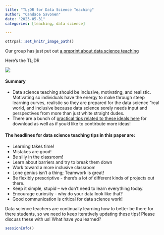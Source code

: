 ```yaml
---
title: "TL;DR for Data Science Teaching"
author: "Candace Savonen"
date: "2023-05-31"
categories: [teaching, data science]

---
```


```r
ottrpal::set_knitr_image_path()
```

Our group has just put out [a preprint about data science teaching](https://arxiv.org/pdf/2305.06213.pdf)

Here's the TL;DR

![](resources/images/DataScienceTeachingFigs.png)

#### Summary 

- Data science teaching should be inclusive, motivating, and realistic. Motivating so individuals have the energy to make through steep learning curves, realistic so they are prepared for the data science "real world, and inclusive because data science sorely needs input and perspectives from more than just white straight dudes.   
- There are a bunch of [practical tips related to these ideals here](https://github.com/datatrail-jhu/data_science_teaching_resources/blob/main/README.md) for download as well as if you'd like to contirbute more ideas!   


#### The headlines for data science teaching tips in this paper are:

  - Learning takes time! 
  - Mistakes are good! 
  - Be silly in the classroom! 
  - Learn about barriers and try to break them down 
  - Work toward a more inclusive classroom 
  - Lone genius isn't a thing; Teamwork is great! 
  - Be flexibly prescriptive - there's a lot of different kinds of projects out there. 
  - Keep it simple, stupid -- we don't need to learn everything today.
  - Encourage curiosity - why do your data look like that?
  - Good communication is critical for data science work!
  
  
Data science teachers are continually learning how to better be there for there students, so we need to keep iteratively updating these tips! Please discuss these with us! What have you learned? 

<script src="https://utteranc.es/client.js"
        repo="cansavvy/cansavvy_blog"
        issue-term="title"
        label="Commenter on blog post"
        theme="boxy-light"
        crossorigin="anonymous"
        async>
</script>

```r
sessionInfo()
```

<!-- Google tag (gtag.js) -->
<script async src="https://www.googletagmanager.com/gtag/js?id=G-WH33677NQV"></script>
<script>
  window.dataLayer = window.dataLayer || [];
  function gtag(){dataLayer.push(arguments);}
  gtag('js', new Date());

  gtag('config', 'G-WH33677NQV');
</script>

